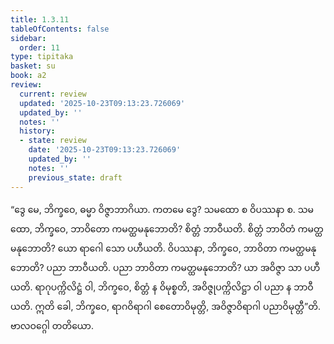 ```yaml
---
title: 1.3.11
tableOfContents: false
sidebar:
  order: 11
type: tipitaka
basket: su
book: a2
review:
  current: review
  updated: '2025-10-23T09:13:23.726069'
  updated_by: ''
  notes: ''
  history:
  - state: review
    date: '2025-10-23T09:13:23.726069'
    updated_by: ''
    notes: ''
    previous_state: draft
---
```



<ReviewStatus review={frontmatter.review} showDetails={true} />

<HypothesisAnnotation frontmatter={frontmatter} />

<DynamicBreadcrumb />

<Division number="32" book="a2" e="ch" v="15" p="62">

<Paragraph number="68" book="a2">
“ဒွေ မေ, ဘိက္ခဝေ, ဓမ္မာ ဝိဇ္ဇာဘာဂိယာ. ကတမေ ဒွေ? သမထော စ ဝိပဿနာ စ. သမထော, ဘိက္ခဝေ, ဘာဝိတော ကမတ္ထမနုဘောတိ? စိတ္တံ ဘာဝီယတိ. စိတ္တံ ဘာဝိတံ ကမတ္ထမနုဘောတိ? ယော ရာဂေါ သော ပဟီယတိ. ဝိပဿနာ, ဘိက္ခဝေ, ဘာဝိတာ ကမတ္ထမနုဘောတိ? ပညာ ဘာဝီယတိ. ပညာ ဘာဝိတာ ကမတ္ထမနုဘောတိ? ယာ အဝိဇ္ဇာ သာ ပဟီယတိ. ရာဂုပက္ကိလိဋ္ဌံ ဝါ, ဘိက္ခဝေ, စိတ္တံ န ဝိမုစ္စတိ, အဝိဇ္ဇုပက္ကိလိဋ္ဌာ ဝါ ပညာ န ဘာဝီယတိ. ဣတိ ခေါ, ဘိက္ခဝေ, ရာဂဝိရာဂါ စေတောဝိမုတ္တိ, အဝိဇ္ဇာဝိရာဂါ ပညာဝိမုတ္တီ”တိ.

</Paragraph>
</Division>

<Paragraph number="69" type="center" book="a2">
ဗာလဝဂ္ဂေါ တတိယော.
</Paragraph>